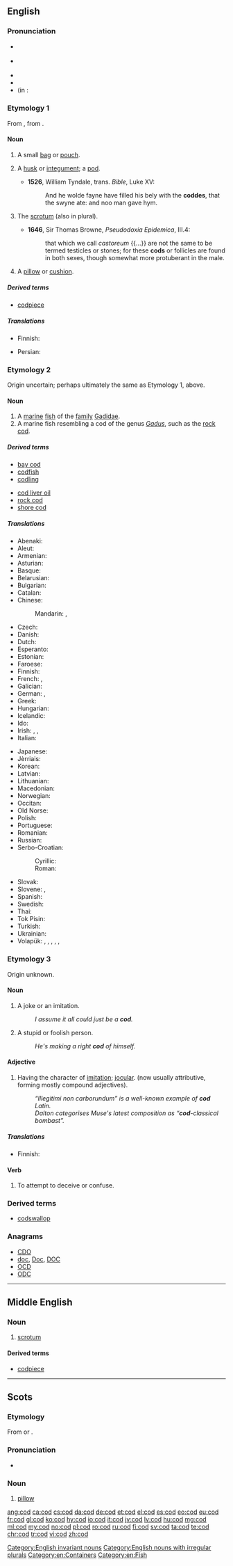 {{also|COD}}
==English==
{{wikipedia}}

===Pronunciation===
* {{a|UK}} {{IPA|/kɒd/|lang=en}}
* {{a|US}} {{IPA|/kɑd/|lang=en}}
* {{audio|en-us-cod.ogg|Audio (US)|lang=en}}
* {{rhymes|ɒd|lang=en}}
* (in {{w|General American}}: {{rhymes|ɑːd|lang=en}}

===Etymology 1===
From {{etyl|ang|en}} {{term|codd|lang=ang}}, from {{etyl|gem-pro|en}} {{m|gem-pro|*kuddaz}}.

====Noun====
{{en-noun}}

# {{context|obsolete|lang=en}} A small [[bag]] or [[pouch]].
#: {{rfquotek|Halliwell}}
# {{context|UK|obsolete|lang=en}} A [[husk]] or [[integument]]; a [[pod]].
#* '''1526''', William Tyndale, trans. ''Bible'', Luke XV:
#*: And he wolde fayne have filled his bely with the '''coddes''', that the swyne ate: and noo man gave hym.
#: {{rfquotek|Mortimer}}
# {{context|now|_|rare|lang=en}} The [[scrotum]] (also in plural).
#* '''1646''', Sir Thomas Browne, ''Pseudodoxia Epidemica'', III.4:
#*: that which we call ''castoreum'' {{...}} are not the same to be termed testicles or stones; for these '''cods''' or follicles are found in both sexes, though somewhat more protuberant in the male.
#: {{rfquotek|Dunglison|author of the predecessor of Stedman's Medical Dictionary, ie, not a use but a mention}}
# {{context|obsolete|lang=en}} A [[pillow]] or [[cushion]].
#: {{rfquotek|Halliwell}}

=====Derived terms=====
* [[codpiece]]

=====Translations=====
{{trans-top|husk or pod}}
* Finnish: {{t+|fi|kuori}}
{{trans-mid}}
* Persian: {{t+|fa|کیسه|tr=kise|sc=fa-Arab}}
{{trans-bottom}}

===Etymology 2===
Origin uncertain; perhaps ultimately the same as Etymology 1, above.

====Noun====
{{en-noun|-|cod|cods}}

# A [[marine]] [[fish]] of the [[family]] [[Gadidae]].
# A marine fish resembling a cod of the genus ''[[Gadus]]'', such as the [[rock cod]].

=====Derived terms=====
{{rel-top|terms derived from ''cod'' (fish)}}
* [[bay cod]]
* [[codfish]]
* [[codling]]
{{rel-mid}}
* [[cod liver oil]]
* [[rock cod]]
* [[shore cod]]
{{rel-bottom}}

=====Translations=====
{{trans-top|marine fish of the family Gadidae}}
* Abenaki: {{t|abe|nokamagw}}
* Aleut: {{t|ale|ptxitax}}
* Armenian: {{t|hy|ձողաձուկ|sc=Armn}}
* Asturian: {{t|ast|bacaláu|m}}
* Basque: {{t|eu|bakailao}}
* Belarusian: {{t|be|трэска|f|alt=трэска́|sc=Cyrl}}
* Bulgarian: {{t+|bg|тре́ска|f}}
* Catalan: {{t|ca|bacallà|m}}
* Chinese:
*: Mandarin: {{t+|cmn|鱈魚|sc=Hani}}, {{t|cmn|鳕鱼|tr=xuěyú|sc=Hani}}
* Czech: {{t+|cs|treska|f}}
* Danish: {{t+|da|torsk|m}}
* Dutch: {{t+|nl|kabeljauw|m}}
* Esperanto: {{t|eo|moruo}}
* Estonian: {{t|et|tursk}}
* Faroese: {{t+|fo|toskur|m}}
* Finnish: {{t+|fi|turska|m}}
* French: {{t+|fr|morue|f}}, {{t+|fr|cabillaud|m}}
* Galician: {{t|gl|bacallau|m}}
* German: {{t+|de|Kabeljau|m}}, {{t+|de|Dorsch|m}}
* Greek: {{t+|el|μπακαλιάρος|m|tr=bakaliáros}}
* Hungarian: {{t+|hu|tőkehal}}
* Icelandic: {{t+|is|þorskur|m}}
* Ido: {{t+|io|moruo}}
* Irish: {{t+|ga|trosc|m}}, {{t+|ga|bod donn|m}}, {{t+|ga|bod rua|m}}
* Italian: {{t+|it|merluzzo|m}}
{{trans-mid}}
* Japanese: {{t+|ja|鱈|tr=[[たら]], tara}}
* Jèrriais: {{t|roa-jer|mouothue|f}}
* Korean: {{t|ko|대구|tr=daegu}}
* Latvian: {{t+|lv|menca|f}}
* Lithuanian: {{t|lt|menkė|f}}
* Macedonian: {{t|mk|бакалар|m|alt=ба́калар|sc=Cyrl}}
* Norwegian: {{t+|no|torsk|m}}
* Occitan: {{t+|oc|merluça}}
* Old Norse: {{t|non|þorskr|m}}
* Polish: {{t+|pl|dorsz|m}}
* Portuguese: {{t+|pt|bacalhau|m}}
* Romanian: {{t+|ro|cod}}
* Russian: {{t+|ru|треска́|f|tr=treská}}
* Serbo-Croatian:
*: Cyrillic: {{t|sh|бака̀ла̄р|m|sc=Cyrl}}
*: Roman: {{t|sh|bakàlār|m}}
* Slovak: {{t|sk|treska|f}}
* Slovene: {{t|sl|tŕska|f}}, {{t+|sl|polenovka|f}}
* Spanish: {{t+|es|bacalao|m}}
* Swedish: {{t+|sv|torsk|c}}
* Thai: {{t+|th|ค็อด|tr=khot|sc=Thai}}
* Tok Pisin: {{t|tpi|bikmaus}}
* Turkish: {{t+|tr|morina}}
* Ukrainian: {{t|uk|тріска́|f}}
* Volapük: {{qualifier|♂♀}} {{t+|vo|gadut}}, {{qualifier|♂}} {{t|vo|higadut}}, {{qualifier|♀}} {{t|vo|jigadut}}, {{qualifier|♂♀ offspring}} {{t|vo|gadutül}}, {{qualifier|♂ offspring}} {{t|vo|higadutül}}, {{qualifier|♀ offspring,}} {{t|vo|jigadutül}}
{{trans-bottom}}

===Etymology 3===
Origin unknown.

====Noun====
{{en-noun}}

# A joke or an imitation.
#: ''I assume it all could just be a '''cod'''.''
# A stupid or foolish person.
#: ''He's making a right '''cod''' of himself.''

====Adjective====
{{en-adj}}

# Having the character of [[imitation]]; [[jocular]]. (now usually attributive, forming mostly compound adjectives).
#: ''“Illegitimi non carborundum” is a well-known example of '''cod''' Latin.''
#: ''Dalton categorises Muse's latest composition as “'''cod'''-classical bombast”.''

=====Translations=====
{{trans-top|false, mock}}
* Finnish: {{t+|fi|teko|alt=teko-}}
{{trans-mid}}
{{trans-bottom}}

====Verb====
{{en-verb|cods|codding|codded}}

# {{context|slang|transitive|dialectal|lang=en}} To attempt to deceive or confuse.

===Derived terms===
* [[codswallop]] <!-- proposed derivation, unclear from which sense – see etymology there -->

===Anagrams===
* [[CDO#English|CDO]]
* [[doc#English|doc]], [[Doc#English|Doc]], [[DOC#English|DOC]]
* [[OCD#English|OCD]]
* [[ODC#English|ODC]]

[[Category:English invariant nouns]]
[[Category:English nouns with irregular plurals]]
[[Category:en:Containers]]
[[Category:en:Fish]]

----

==Middle English==

===Noun===
{{enm-noun}}

# [[scrotum]]

====Derived terms====
* [[codpiece]]

----

==Scots==

===Etymology===
From {{etyl|gmq-oda|sco}} {{term|kodde|lang=gmq-oda}} or {{etyl|non|sco}} {{term|koddi|lang=non}}.

===Pronunciation===
* {{IPA|/kɒd/|lang=sco}}

===Noun===
{{sco-noun}}

# [[pillow]]

[[ang:cod]]
[[ca:cod]]
[[cs:cod]]
[[da:cod]]
[[de:cod]]
[[et:cod]]
[[el:cod]]
[[es:cod]]
[[eo:cod]]
[[eu:cod]]
[[fr:cod]]
[[gl:cod]]
[[ko:cod]]
[[hy:cod]]
[[io:cod]]
[[it:cod]]
[[jv:cod]]
[[lv:cod]]
[[hu:cod]]
[[mg:cod]]
[[ml:cod]]
[[my:cod]]
[[no:cod]]
[[pl:cod]]
[[ro:cod]]
[[ru:cod]]
[[fi:cod]]
[[sv:cod]]
[[ta:cod]]
[[te:cod]]
[[chr:cod]]
[[tr:cod]]
[[vi:cod]]
[[zh:cod]]